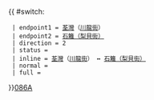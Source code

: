 {{ #switch: {{{format|}}}
  | endpoint1 = [[荃灣]]（[[川龍街]]）
  | endpoint2 = [[石籬（梨貝街）巴士總站|石籬（梨貝街）]]
  | direction = 2
  | status = {{HK Bus Status|N}}
  | inline = [[荃灣]]（[[川龍街]]） ↔ [[石籬（梨貝街）巴士總站|石籬（梨貝街）]]
  | normal =
  | full =
}}<noinclude>[[category:新界專線小巴路線模板|086A]]</noinclude>